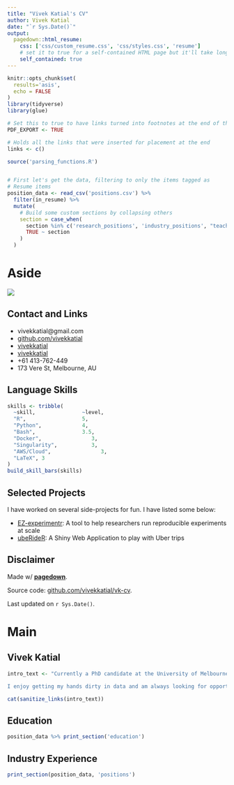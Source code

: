 ```yaml
---
title: "Vivek Katial's CV"
author: Vivek Katial
date: "`r Sys.Date()`"
output:
  pagedown::html_resume:
    css: ['css/custom_resume.css', 'css/styles.css', 'resume']
    # set it to true for a self-contained HTML page but it'll take longer to render
    self_contained: true
---
```



```r
knitr::opts_chunk$set(
  results='asis', 
  echo = FALSE
)
library(tidyverse)
library(glue)

# Set this to true to have links turned into footnotes at the end of the document
PDF_EXPORT <- TRUE

# Holds all the links that were inserted for placement at the end
links <- c()

source('parsing_functions.R')


# First let's get the data, filtering to only the items tagged as
# Resume items
position_data <- read_csv('positions.csv') %>% 
  filter(in_resume) %>% 
  mutate(
    # Build some custom sections by collapsing others
    section = case_when(
      section %in% c('research_positions', 'industry_positions', "teaching_positions") ~ 'positions',
      TRUE ~ section
    )
  ) 
```


Aside
================================================================================


<img src="vivek-pic.png">

Contact and Links {#contact}
--------------------------------------------------------------------------------

- <i class="fa fa-envelope"></i> vivekkatial@gmail.com
- <i class="fa fa-github"></i> [github.com/vivekkatial](https://github.com/vivekkatial)
- <i class="fa fa-stack-overflow"></i> [vivekkatial](https://stackoverflow.com/users/8509235/vivek-katial)
- <i class="fa fa-linkedin"></i> [vivekkatial](https://www.linkedin.com/in/vivek-katial-81b01a87/)
- <i class="fa fa-phone"></i> +61 413-762-449
- <i class="fa fa-home"></i> 173 Vere St, Melbourne, AU


Language Skills {#skills}
--------------------------------------------------------------------------------


```r
skills <- tribble(
  ~skill,               ~level,
  "R",                  5,
  "Python",             4,
  "Bash",               3.5,
  "Docker",                3,
  "Singularity",           3,
  "AWS/Cloud",                3,
  "LaTeX", 3
)
build_skill_bars(skills)
```



Selected Projects {#more-info}
--------------------------------------------------------------------------------

I have worked on several side-projects for fun. I have listed some below:

- [EZ-experimentr](https://github.com/vivekkatial/ez-experimentr): A tool to help researchers run reproducible experiments at scale
- [ubeRideR](https://github.com/vivekkatial/uber_shiny): A Shiny Web Application to play with Uber trips 

Disclaimer {#disclaimer}
--------------------------------------------------------------------------------

Made w/ [**pagedown**](https://github.com/rstudio/pagedown). 

Source code: [github.com/vivekkatial/vk-cv](https://github.com/vivekkatial/vk-cv).

Last updated on `r Sys.Date()`.




Main
================================================================================

Vivek Katial {#title}
--------------------------------------------------------------------------------


```r
intro_text <- "Currently a PhD candidate at the University of Melbourne School of Mathematics and Statistics. I am someone who loves math, coding and travel. I pride myself on making my work reproducible and thrive for best practice.

I enjoy getting my hands dirty in data and am always looking for opportunities where technology can be used for social good."

cat(sanitize_links(intro_text))
```



Education {data-icon=graduation-cap data-concise=true}
--------------------------------------------------------------------------------

```r
position_data %>% print_section('education')
```

Industry Experience {data-icon=suitcase}
--------------------------------------------------------------------------------

```r
print_section(position_data, 'positions')
```


